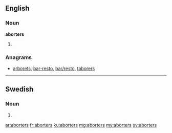 ==English==

===Noun===
'''aborters'''
# {{plural of|aborter}}

===Anagrams===
* [[arborets#English|arborets]], [[bar-resto#English|bar-resto]], [[bar/resto#English|bar/resto]], [[taborers#English|taborers]]

----

==Swedish==

===Noun===
{{head|sv|noun form}}

# {{sv-noun-form-indef-gen-pl|abort}}

[[ar:aborters]]
[[fr:aborters]]
[[ku:aborters]]
[[mg:aborters]]
[[my:aborters]]
[[sv:aborters]]
